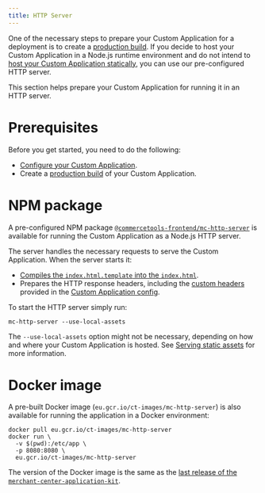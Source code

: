 ```yaml
---
title: HTTP Server
---
```


One of the necessary steps to prepare your Custom Application for a deployment is to create a [production build](/deployment/production-build). If you decide to host your Custom Application in a Node.js runtime environment and do not intend to [host your Custom Application statically](/deployment/compiling-a-custom-application), you can use our pre-configured HTTP server.

This section helps prepare your Custom Application for running it in an HTTP server.

# Prerequisites

Before you get started, you need to do the following:

- [Configure your Custom Application](/development/application-config).
- Create a [production build](/deployment/production-build) of your Custom Application.

# NPM package

A pre-configured NPM package [`@commercetools-frontend/mc-http-server`](https://www.npmjs.com/package/@commercetools-frontend/mc-http-server) is available for running the Custom Application as a Node.js HTTP server.

The server handles the necessary requests to serve the Custom Application. When the server starts it:

- [Compiles the `index.html.template` into the `index.html`](/deployment/compiling-a-custom-application).
- Prepares the HTTP response headers, including the [custom headers](/development/application-config#headers) provided in the [Custom Application config](/development/application-config).

To start the HTTP server simply run:

```console
mc-http-server --use-local-assets
```

<Info>

The `--use-local-assets` option might not be necessary, depending on how and where your Custom Application is hosted. See [Serving static assets](/deployment/serving-static-assets) for more information.

</Info>

# Docker image

A pre-built Docker image (`eu.gcr.io/ct-images/mc-http-server`) is also available for running the application in a Docker environment:

```console noPromptLines="3-7"
docker pull eu.gcr.io/ct-images/mc-http-server
docker run \
  -v $(pwd):/etc/app \
  -p 8080:8080 \
  eu.gcr.io/ct-images/mc-http-server
```

The version of the Docker image is the same as the [last release of the `merchant-center-application-kit`](https://github.com/commercetools/merchant-center-application-kit/releases).
